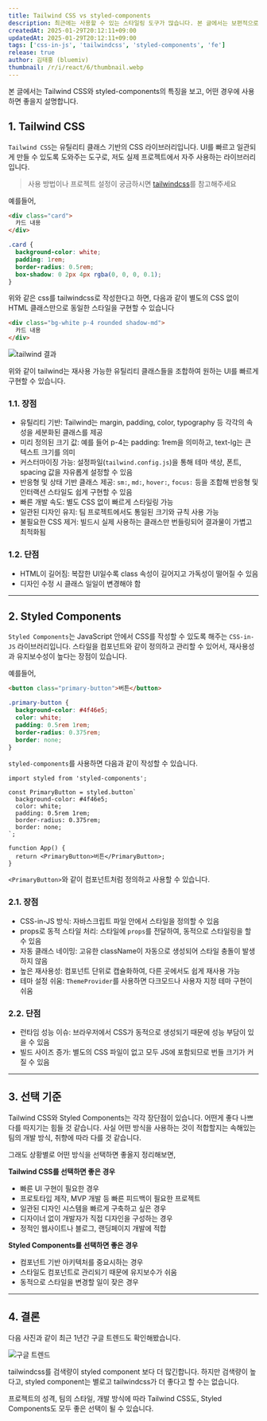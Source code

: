 ```yaml
---
title: Tailwind CSS vs styled-components
description: 최근에는 사용할 수 있는 스타일링 도구가 많습니다. 본 글에서는 보편적으로 사용하는 Tailwind CSS와 Styled-components의 특징, 장단점, 그리고 프로젝트 상황에 따른 선택 기준을 설명합니다.
createdAt: 2025-01-29T20:12:11+09:00
updatedAt: 2025-01-29T20:12:11+09:00
tags: ['css-in-js', 'tailwindcss', 'styled-components', 'fe']
release: true
author: 김태홍 (bluemiv)
thumbnail: /r/i/react/6/thumbnail.webp
---
```


본 글에서는 Tailwind CSS와 styled-components의 특징을 보고, 어떤 경우에 사용하면 좋을지 설명합니다.

## 1. Tailwind CSS

`Tailwind CSS`는 유틸리티 클래스 기반의 CSS 라이브러리입니다. UI를 빠르고 일관되게 만들 수 있도록 도와주는 도구로, 저도 실제 프로젝트에서 자주 사용하는 라이브러리입니다.

> 사용 방법이나 프로젝트 설정이 궁금하시면 [tailwindcss](http://tailwindcss.com/)를 참고해주세요

예를들어,

```html
<div class="card">
  카드 내용
</div>
```

```css
.card {
  background-color: white;
  padding: 1rem;
  border-radius: 0.5rem;
  box-shadow: 0 2px 4px rgba(0, 0, 0, 0.1);
}
```

위와 같은 css를 tailwindcss로 작성한다고 하면, 다음과 같이 별도의 CSS 없이 HTML 클래스만으로 동일한 스타일을 구현할 수 있습니다

```html
<div class="bg-white p-4 rounded shadow-md">
  카드 내용
</div>
```

![tailwind 결과](/r/i/react/6/2.webp)

위와 같이 tailwind는 재사용 가능한 유틸리티 클래스들을 조합하여 원하는 UI를 빠르게 구현할 수 있습니다.

### 1.1. 장점

- 유틸리티 기반: Tailwind는 margin, padding, color, typography 등 각각의 속성을 세분화된 클래스를 제공
- 미리 정의된 크기 값: 예를 들어 p-4는 padding: 1rem을 의미하고, text-lg는 큰 텍스트 크기를 의미
- 커스터마이징 가능: 설정파일(`tailwind.config.js`)을 통해 테마 색상, 폰트, spacing 값을 자유롭게 설정할 수 있음
- 반응형 및 상태 기반 클래스 제공: `sm:`, `md:`, `hover:`, `focus:` 등을 조합해 반응형 및 인터랙션 스타일도 쉽게 구현할 수 있음
- 빠른 개발 속도: 별도 CSS 없이 빠르게 스타일링 가능
- 일관된 디자인 유지: 팀 프로젝트에서도 통일된 크기와 규칙 사용 가능
- 불필요한 CSS 제거: 빌드시 실제 사용하는 클래스만 번들링되어 결과물이 가볍고 최적화됨

### 1.2. 단점

- HTML이 길어짐: 복잡한 UI일수록 class 속성이 길어지고 가독성이 떨어질 수 있음
- 디자인 수정 시 클래스 일일이 변경해야 함

---

## 2. Styled Components

`Styled Components`는 JavaScript 안에서 CSS를 작성할 수 있도록 해주는 `CSS-in-JS` 라이브러리입니다. 스타일을 컴포넌트와 같이 정의하고 관리할 수 있어서, 재사용성과 유지보수성이 높다는 장점이 있습니다.

예를들어,

```html
<button class="primary-button">버튼</button>
```

```css
.primary-button {
  background-color: #4f46e5;
  color: white;
  padding: 0.5rem 1rem;
  border-radius: 0.375rem;
  border: none;
}
```

`styled-components`를 사용하면 다음과 같이 작성할 수 있습니다.

```tsx
import styled from 'styled-components';

const PrimaryButton = styled.button`
  background-color: #4f46e5;
  color: white;
  padding: 0.5rem 1rem;
  border-radius: 0.375rem;
  border: none;
`;

function App() {
  return <PrimaryButton>버튼</PrimaryButton>;
}
```

`<PrimaryButton>`와 같이 컴포넌트처럼 정의하고 사용할 수 있습니다.

### 2.1. 장점

- CSS-in-JS 방식: 자바스크립트 파일 안에서 스타일을 정의할 수 있음
- props로 동적 스타일 처리: 스타일에 `props`를 전달하여, 동적으로 스타일링을 할 수 있음
- 자동 클래스 네이밍: 고유한 className이 자동으로 생성되어 스타일 충돌이 발생하지 않음
- 높은 재사용성: 컴포넌트 단위로 캡슐화하여, 다른 곳에서도 쉽게 재사용 가능
- 테마 설정 쉬움: `ThemeProvider`를 사용하면 다크모드나 사용자 지정 테마 구현이 쉬움

### 2.2. 단점

- 런타임 성능 이슈: 브라우저에서 CSS가 동적으로 생성되기 때문에 성능 부담이 있을 수 있음
- 빌드 사이즈 증가: 별도의 CSS 파일이 없고 모두 JS에 포함되므로 번들 크기가 커질 수 있음

---

## 3. 선택 기준

Tailwind CSS와 Styled Components는 각각 장단점이 있습니다. 어떤게 좋다 나쁘다를 따지기는 힘들 것 같습니다.
사실 어떤 방식을 사용하는 것이 적합할지는 속해있는 팀의 개발 방식, 취향에 따라 다를 것 같습니다.

그래도 상황별로 어떤 방식을 선택하면 좋올지 정리해보면,

**Tailwind CSS를 선택하면 좋은 경우**

- 빠른 UI 구현이 필요한 경우
- 프로토타입 제작, MVP 개발 등 빠른 피드백이 필요한 프로젝트
- 일관된 디자인 시스템을 빠르게 구축하고 싶은 경우
- 디자이너 없이 개발자가 직접 디자인을 구성하는 경우
- 정적인 웹사이트나 블로그, 랜딩페이지 개발에 적합

**Styled Components를 선택하면 좋은 경우**

- 컴포넌트 기반 아키텍처를 중요시하는 경우
- 스타일도 컴포넌트로 관리되기 때문에 유지보수가 쉬움
- 동적으로 스타일을 변경할 일이 잦은 경우

---

## 4. 결론

다음 사진과 같이 최근 1년간 구글 트렌드도 확인해봤습니다.

![구글 트렌드](/r/i/react/6/1.webp)

tailwindcss를 검색량이 styled component 보다 더 많긴합니다. 하지만 검색량이 높다고, styled component는 별로고 tailwindcss가 더 좋다고 할 수는 없습니다.

프로젝트의 성격, 팀의 스타일, 개발 방식에 따라 Tailwind CSS도, Styled Components도 모두 좋은 선택이 될 수 있습니다.
